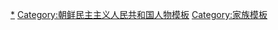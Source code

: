 <div class="overflowbugx" style="overflow:auto;">
{{Navbox
|name    = 金日成家族
|state   = 
|title   = [[金日成家族]]
|titlestyle = 
|liststyle = align:center;
|list1=
{{familytree/start}}
{{familytree | | | | | | | | | | | | | | | | | KMH |y| RPI | | | | | | | | | | | KMH=[[金辅铉]] | RPI=[[李宝益]] }}
{{familytree | | | | | | | | | | | | | | | | | | | |!| | | | | | | | | | | | | | }}
{{familytree | | | | | | | | | | | | | | | | | | | KHJ |y| KPS | | | | | | | | | KHJ=[[金亨稷]]（順川） | KPS=[[康盤石]] }}
{{familytree | | | | | | | | | | | | | | | | | | | | | |!| | | | | | | | }}
{{familytree | | | | | | | | | | | | | | | | | KJS |y| KIS |~|~|~|~|~|~|~|~|~|~|~|~|y|~|~| KSA | | | | | KJS=[[金正淑 (朝鮮)|金正淑]]（貞淑） | KIS='''[[金日成]]'''（成柱） | KSA=[[金圣爱|金聖愛]] }}
{{familytree | | | |F|~|y|~|V|~|y|~|~|~|~|~|~|~|~|7|!|F|~|~|~|~|~|~|7| | | |,|-|-|-|+|-|-|-|.| |}}
{{familytree | | | HIC |!| KYS |!| | | | | SHR |y| KJI |y| KYH | | KOK | | JJZ | | JPY | | JYY | HIC=[[洪一天]] | KYS=[[金英淑]] | KJI='''[[金正日]]''' | SHR=[[成蕙琳]] | KYH=[[高容姬]] | KOK=[[金玉 (北韓人)|金玉]]|JJZ=[[金敬珍]]|JPY=[[金平一]]|JYY=[[金英一]]}}
{{familytree | | | | | |!| | | |)|-|-|-|.| | | |!| | | |)|-|-|-|v|-|-|-|.| | }}
{{familytree | | | | | KHK | | KSS | | KCS | | KJN | | KJC | | KJU | | KYJ | KHK=[[金惠敬]] | KSS=[[金雪松]] | KCS=[[金春松]] | KJN=[[金正男]] | KJC=[[金正哲]] | KJU='''[[金正恩]]'''| KYJ=[[金與正]] }}
{{familytree/end}}
}}
</div><noinclude>
[[Category:金日成家族|*]]
[[Category:朝鲜民主主义人民共和国人物模板]]
[[Category:家族模板]]

</noinclude>